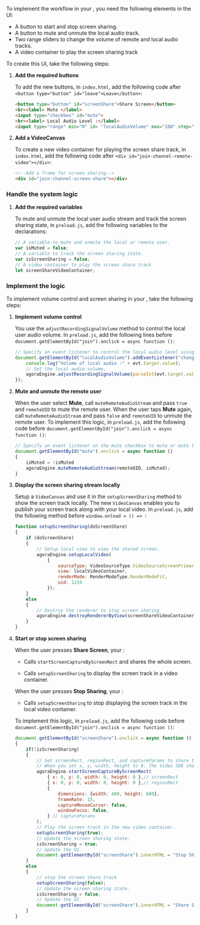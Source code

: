  <PlatformWrapper platform="electron">

To implement the <Vpd k="NAME"/> workflow in your <Vpl k="CLIENT" />, you need the following elements in the UI:

* A button to start and stop screen sharing.
* A button to mute and unmute the local audio track.
* Two range sliders to change the volume of remote and local audio tracks.
* A video container to play the screen sharing track

To create this UI, take the following steps: 

1. **Add the required buttons**
    
    To add the new buttons, in `index.html`, add the following code after `<button type="button" id="leave">Leave</button>`:

    ```html
    <button type="button" id="screenShare">Share Screen</button>
    <br><label> Mute </label>
    <input type="checkbox" id="mute">
    <br><label> Local Audio Level :</label>
    <input type="range" min="0" id= "localAudioVolume" max="100" step="1"><br>
    ```

1. **Add a VideoCanvas**

    To create a new video container for playing the screen share track, in `index.html`, add the following code after `<div id="join-channel-remote-video"></div>`:

    ```html
    <!--Add a frame for screen sharing-->
    <div id="join-channel-screen-share"></div>
    ```

### Handle the system logic

1. **Add the required variables**

   To mute and unmute the local user audio stream and track the screen sharing state, in `preload.js`, add the following variables to the declarations:
   
   ```javascript
   // A variable to mute and unmute the local or remote user.
   var isMuted = false;
   // A variable to track the screen sharing state.
   var isScreenSharing = false;
   // A video container to play the screen share track
   let screenShareVideoContainer;
   ```

### Implement the <Vpd k="NAME"/> logic

To implement volume control and screen sharing in your <Vpl k="CLIENT" />, take the following steps:

1. **Implement volume control**

    You use the `adjustRecordingSignalVolume` method to control the local user audio volume. In `preload.js`, add the following lines before `document.getElementById("join").onclick = async function ()`:

    ```javascript
    // Specify an event listener to control the local audio level using the range slider.
    document.getElementById("localAudioVolume").addEventListener("change", function(evt) {
        console.log("Volume of local audio :" + evt.target.value);
        // Set the local audio volume.
        agoraEngine.adjustRecordingSignalVolume(parseInt(evt.target.value));
    });
    ```
1. **Mute and unmute the remote user**
    
    When the user select **Mute**, call `muteRemoteAudioStream` and pass `true` and `remoteUID` to mute the remote user. When the user taps **Mute** again, call `muteRemoteAudioStream` and pass `false` and `remoteUID` to unmute the remote user. To implement this logic,
    in `preload.js`, add the following code before `document.getElementById("join").onclick = async function ()`:

    ```javascript
    // Specify an event listener on the mute checkbox to mute or mute the remote user.
    document.getElementById("mute").onclick = async function ()
    { 
        isMuted = !isMuted
        agoraEngine.muteRemoteAudioStream(remoteUID, isMuted);
    }
    ```

3.  **Display the screen sharing stream locally**

    Setup a `VideoCanvas` and use it in the `setupScreenSharing` method to show the screen track locally. The new `VideoCanvas` enables you to publish your screen track along with your local video. In `preload.js`, add the following method before `window.onload = () => `:

    ``` javascript
    function setupScreenSharing(doScreenShare) 
    {
        if (doScreenShare)
        {
            // Setup local view to view the shared screen.
            agoraEngine.setupLocalVideo(
                {
                    sourceType: VideoSourceType.VideoSourceScreenPrimary,
                    view: localVideoContainer,
                    renderMode: RenderModeType.RenderModeFit,
                    uid: 1234
                });
        }
        else
        {
            // Destroy the renderer to stop screen sharing
            agoraEngine.destroyRendererByView(screenShareVideoContainer);
        }
    }
    ```
1. **Start or stop screen sharing**

    When the user presses **Share Screen**, your <Vpl k="CLIENT" />:
    
    * Calls `startScreenCaptureByScreenRect` and shares the whole screen.

    * Calls `setupScreenSharing` to display the screen track in a video container.

    When the user presses **Stop Sharing**, your <Vpl k="CLIENT" />:

    * Calls `setupScreenSharing` to stop displaying the screen track in the local video container.

    To implement this logic, in `preload.js`, add the following code before `document.getElementById("join").onclick = async function ()`:

    ```javascript
    document.getElementById("screenShare").onclick = async function ()
    {
        if(!isScreenSharing)
        {
            // Set screenRect, regionRect, and captureParams to share the screen.
            // When you set x, y, width, height to 0. The Video SDK shares the whole screen.
            agoraEngine.startScreenCaptureByScreenRect(
                { x: 0, y: 0, width: 0, height: 0 },// screenRect
                { x: 0, y: 0, width: 0, height: 0 },// regionRect
                {
                    dimensions: {width: 480, height: 680},
                    frameRate: 15,
                    captureMouseCursor: false,
                    windowFocus: false,
                } // captureParams
            );
            // Play the screen track in the new video container.
            setupScreenSharing(true);
            // Update the screen sharing state.
            isScreenSharing = true;
            // Update the UI.
            document.getElementById("screenShare").innerHTML = "Stop Sharing";
        }
        else
        {
            // stop the screen share track
            setupScreenSharing(false);
            // Update the screen sharing state.
            isScreenSharing = false;
            // Update the UI.
            document.getElementById("screenShare").innerHTML = "Share Screen";
        }
    }
    ```
</PlatformWrapper>

